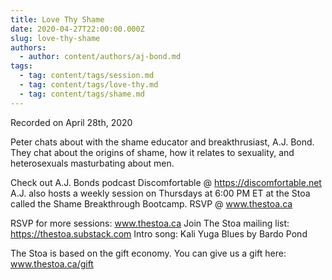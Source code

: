 ```yaml
---
title: Love Thy Shame
date: 2020-04-27T22:00:00.000Z
slug: love-thy-shame
authors:
  - author: content/authors/aj-bond.md
tags:
  - tag: content/tags/session.md
  - tag: content/tags/love-thy.md
  - tag: content/tags/shame.md
---
```


Recorded on April 28th, 2020

Peter chats about with the shame educator and breakthrusiast, A.J. Bond. They chat about the origins of shame, how it relates to sexuality, and heterosexuals masturbating about men.

Check out A.J. Bonds podcast Discomfortable @ https://discomfortable.net A.J. also hosts a weekly session on Thursdays at 6:00 PM ET at the Stoa called the Shame Breakthrough Bootcamp. RSVP @ www.thestoa.ca

RSVP for more sessions: www.thestoa.ca
Join The Stoa mailing list: https://thestoa.substack.com
Intro song: Kali Yuga Blues by Bardo Pond

The Stoa is based on the gift economy. You can give us a gift here: www.thestoa.ca/gift
